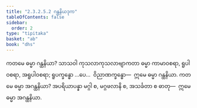 ```yaml
---
title: "2.3.2.5.2 ဂန္ထနိယဒုက"
tableOfContents: false
sidebar:
  order: 2
type: "tipitaka"
basket: "ab"
book: "dhs"
---
```



<DynamicBreadcrumb />

<Division number="1146" book="dhs" e="ch" v="29" p="231">

<Paragraph number="1840" book="dhs">
ကတမေ ဓမ္မာ ဂန္ထနိယာ? သာသဝါ ကုသလာကုသလာဗျာကတာ ဓမ္မာ ကာမာဝစရာ, ရူပါဝစရာ, အရူပါဝစရာ; ရူပက္ခန္ဓော …ပေ…  ဝိညာဏက္ခန္ဓော—  ဣမေ ဓမ္မာ ဂန္ထနိယာ.
</Paragraph>

</Division>
<Division number="1147" book="dhs" e="ch" v="29" p="231">

<Paragraph number="1841" book="dhs">
ကတမေ ဓမ္မာ အဂန္ထနိယာ? အပရိယာပန္နာ မဂ္ဂါ စ, မဂ္ဂဖလာနိ စ, အသင်္ခတာ စ ဓာတု—  ဣမေ ဓမ္မာ အဂန္ထနိယာ.
</Paragraph>
</Division>
